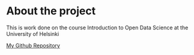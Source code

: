 
# About the project

This is work done on the course Introduction to Open Data Science at the University of Helsinki

[My Github Repository](https://github.com/gabriellemantell/IODS-project) 